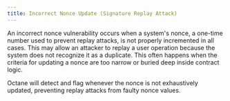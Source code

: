 ```yaml
---
title: Incorrect Nonce Update (Signature Replay Attack)
---
```


An incorrect nonce vulnerability occurs when a system's nonce, a one-time number used to prevent replay attacks, is not properly incremented in all cases. This may allow an attacker to replay a user operation because the system does not recognize it as a duplicate. This often happens when the criteria for updating a nonce are too narrow or buried deep inside contract logic.

Octane will detect and flag whenever the nonce is not exhaustively updated, preventing replay attacks from faulty nonce values.
